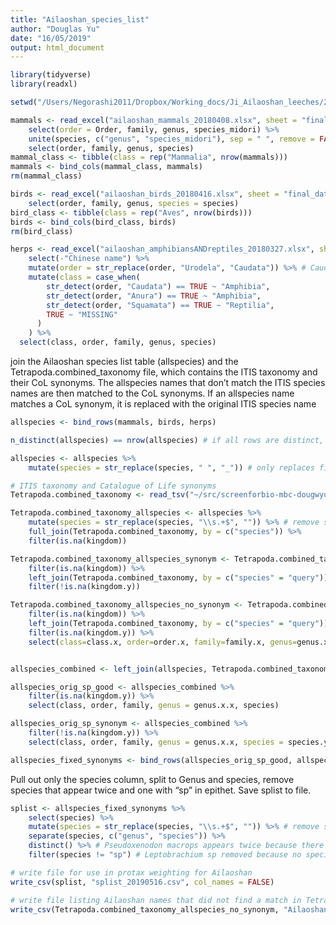 ```yaml
---
title: "Ailaoshan_species_list"
author: "Douglas Yu"
date: "16/05/2019"
output: html_document
---
```


```r
library(tidyverse)
library(readxl)
```

```r
setwd("/Users/Negorashi2011/Dropbox/Working_docs/Ji_Ailaoshan_leeches/2018/data/species_lists")
```

```r
mammals <- read_excel("ailaoshan_mammals_20180408.xlsx", sheet = "final_20180408") %>% 
    select(order = Order, family, genus, species_midori) %>% 
    unite(species, c("genus", "species_midori"), sep = " ", remove = FALSE) %>% 
    select(order, family, genus, species)
mammal_class <- tibble(class = rep("Mammalia", nrow(mammals)))
mammals <- bind_cols(mammal_class, mammals)
rm(mammal_class)

birds <- read_excel("ailaoshan_birds_20180416.xlsx", sheet = "final_dataset") %>% 
    select(order, family, genus, species = species)
bird_class <- tibble(class = rep("Aves", nrow(birds)))
birds <- bind_cols(bird_class, birds)
rm(bird_class)

herps <- read_excel("ailaoshan_amphibiansANDreptiles_20180327.xlsx", sheet = "Ailaoshan_list_CheJing_lab") %>%
    select(-"Chinese name") %>% 
    mutate(order = str_replace(order, "Urodela", "Caudata")) %>% # Caudata is used in ITIS, despite Urodela being the order
    mutate(class = case_when(
        str_detect(order, "Caudata") == TRUE ~ "Amphibia",
        str_detect(order, "Anura") == TRUE ~ "Amphibia",
        str_detect(order, "Squamata") == TRUE ~ "Reptilia",
        TRUE ~ "MISSING"
      )
    ) %>% 
  select(class, order, family, genus, species)

```

join the Ailaoshan species list table (allspecies) and the Tetrapoda.combined_taxonomy file, which contains the ITIS taxonomy and their CoL synonyms. The allspecies names that don't match the ITIS species names are then matched to the CoL synonyms. If an allspecies name matches a CoL synonym, it is replaced with the original ITIS species name 
```r
allspecies <- bind_rows(mammals, birds, herps)

n_distinct(allspecies) == nrow(allspecies) # if all rows are distinct, returns TRUE

allspecies <- allspecies %>% 
    mutate(species = str_replace(species, " ", "_")) # only replaces first whitespace, which is what i want

# ITIS taxonomy and Catalogue of Life synonyms
Tetrapoda.combined_taxonomy <- read_tsv("~/src/screenforbio-mbc-dougwyu/archived_files/Tetrapoda.combined_taxonomy.txt")

Tetrapoda.combined_taxonomy_allspecies <- allspecies %>% 
    mutate(species = str_replace(species, "\\s.+$", "")) %>% # remove subspecies names from species by removing everything after first whitespace
    full_join(Tetrapoda.combined_taxonomy, by = c("species")) %>% 
    filter(is.na(kingdom))

Tetrapoda.combined_taxonomy_allspecies_synonym <- Tetrapoda.combined_taxonomy_allspecies %>% 
    filter(is.na(kingdom)) %>% 
    left_join(Tetrapoda.combined_taxonomy, by = c("species" = "query")) %>% # species.y is the ITIS name
    filter(!is.na(kingdom.y))

Tetrapoda.combined_taxonomy_allspecies_no_synonym <- Tetrapoda.combined_taxonomy_allspecies %>% 
    filter(is.na(kingdom)) %>% 
    left_join(Tetrapoda.combined_taxonomy, by = c("species" = "query")) %>% # species.y is the ITIS name
    filter(is.na(kingdom.y)) %>% 
    select(class=class.x, order=order.x, family=family.x, genus=genus.x, species)


allspecies_combined <- left_join(allspecies, Tetrapoda.combined_taxonomy_allspecies_synonym, by = c("class" = "class.x", "order" = "order.x", "family" = "family.x", "species" = "species"))

allspecies_orig_sp_good <- allspecies_combined %>% 
    filter(is.na(kingdom.y)) %>% 
    select(class, order, family, genus = genus.x.x, species)

allspecies_orig_sp_synonym <- allspecies_combined %>% 
    filter(!is.na(kingdom.y)) %>% 
    select(class, order, family, genus = genus.x.x, species = species.y)

allspecies_fixed_synonyms <- bind_rows(allspecies_orig_sp_good, allspecies_orig_sp_synonym)
```

Pull out only the species column, split to Genus and species, remove species that appear twice and one with "sp" in epithet. Save splist to file.
```r
splist <- allspecies_fixed_synonyms %>% 
    select(species) %>% 
    mutate(species = str_replace(species, "\\s.+$", "")) %>% # remove subspecies names from species by removing everything after first whitespace
    separate(species, c("genus", "species")) %>% 
    distinct() %>% # Pseudoxenodon macrops appears twice because there are 2 subspecies
    filter(species != "sp") # Leptobrachium sp removed because no species name

# write file for use in protax weighting for Ailaoshan
write_csv(splist, "splist_20190516.csv", col_names = FALSE)

# write file listing Ailaoshan names that did not find a match in Tetrapoda.combined_taxonomy.txt (not to species nor synonym).  Some are mispellings (Miniopterus_schreibersi), some are incomplete names (Leptobrachium_sp.), and some might be missing synonyms
write_csv(Tetrapoda.combined_taxonomy_allspecies_no_synonym, "Ailaoshan_names_no_ITIS_or_CoL_matches.csv", col_names = FALSE)
```


